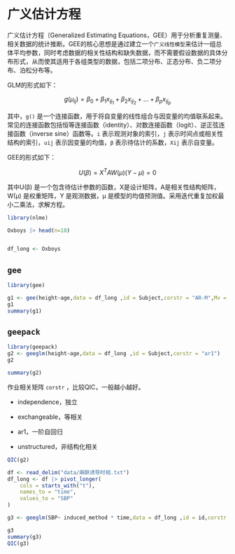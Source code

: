 # 广义估计方程

广义估计方程（Generalized Estimating Equations，GEE）用于分析重复测量、相关数据的统计推断。GEE的核心思想是通过建立一个`广义线性模型`来估计一组总体平均参数，同时考虑数据的相关性结构和缺失数据，而不需要假设数据的具体分布形式，从而使其适用于各组类型的数据，包括二项分布、正态分布、负二项分布、泊松分布等。

GLM的形式如下：

$$
g(\mu_{ij})=\beta_0+\beta_1x_{ij_1}+\beta_2x_{ij_2}+...+\beta_px_{ij_p}
$$

其中，`g()` 是一个连接函数，用于将自变量的线性组合与因变量的均值联系起来。常见的连接函数包括恒等连接函数（identity）、对数连接函数（logit）、逆正弦连接函数（inverse sine）函数等。`i` 表示观测对象的索引，`j` 表示时间点或相关性结构的索引，`uij` 表示因变量的均值，`β` 表示待估计的系数，`Xij` 表示自变量。

GEE的形式如下：

$$
U(\beta)=X^TAW(\mu)(Y-\mu)=0
$$

其中U(β) 是一个包含待估计参数的函数，X是设计矩阵，A是相关性结构矩阵，W(μ) 是权重矩阵，Y 是观测数据，μ 是模型的均值预测值。采用迭代重复加权最小二乘法，求解方程。

```r
library(nlme)

Oxboys |> head(n=18)


df_long <- Oxboys
```

## `gee`

```r
library(gee)

g1 <- gee(height~age,data = df_long ,id = Subject,corstr = "AR-M",Mv = 1)
g1
summary(g1)
```

## `geepack`

```r
library(geepack)
g2 <- geeglm(height~age,data = df_long ,id = Subject,corstr = "ar1")
g2

summary(g2)
```

作业相关矩阵 `corstr` ，比较QIC，一般越小越好。

-   independence，独立

-   exchangeable，等相关

-   ar1，一阶自回归

-   unstructured，非结构化相关

```r
QIC(g2)
```

```r
df <- read_delim("data/麻醉诱导时相.txt")
df_long <- df |> pivot_longer(
    cols = starts_with("t"),
    names_to = "time",
    values_to = "SBP"
)


```

```r
g3 <- geeglm(SBP~ induced_method * time,data = df_long ,id = id,corstr = "ar1")

g3
summary(g3)
QIC(g3)
```
